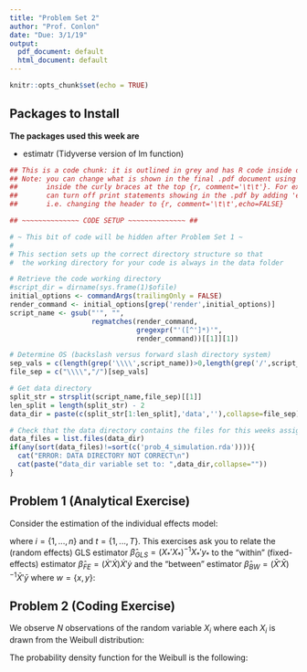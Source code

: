 ---
title: "Problem Set 2"
author: "Prof. Conlon"
date: "Due: 3/1/19"
output:
  pdf_document: default
  html_document: default
---

```{r setup, include=FALSE}
knitr::opts_chunk$set(echo = TRUE)
```


\newcommand{\E}[1]{\ensuremath{\mathbb{E}\big[#1\big]}}
\newcommand{\Emeasure}[2]{\ensuremath{\mathbb{E}_{#1}\big[#2\big]}}

## Packages to Install


**The packages used this week are**

* estimatr (Tidyverse version of lm function)

```{r,comment='\t\t',echo=FALSE}

## This is a code chunk: it is outlined in grey and has R code inside of it
## Note: you can change what is shown in the final .pdf document using arguments 
##       inside the curly braces at the top {r, comment='\t\t'}. For example, you 
##       can turn off print statements showing in the .pdf by adding 'echo=False' 
##       i.e. changing the header to {r, comment='\t\t',echo=FALSE}

## ~~~~~~~~~~~~~~ CODE SETUP ~~~~~~~~~~~~~~ ##

# ~ This bit of code will be hidden after Problem Set 1 ~
#
# This section sets up the correct directory structure so that
#  the working directory for your code is always in the data folder

# Retrieve the code working directory
#script_dir = dirname(sys.frame(1)$ofile)
initial_options <- commandArgs(trailingOnly = FALSE)
render_command <- initial_options[grep('render',initial_options)]
script_name <- gsub("'", "", 
                    regmatches(render_command, 
                               gregexpr("'([^']*)'",
                               render_command))[[1]][1])

# Determine OS (backslash versus forward slash directory system)
sep_vals = c(length(grep('\\\\',script_name))>0,length(grep('/',script_name))>0)
file_sep = c("\\\\","/")[sep_vals]

# Get data directory
split_str = strsplit(script_name,file_sep)[[1]]
len_split = length(split_str) - 2
data_dir = paste(c(split_str[1:len_split],'data',''),collapse=file_sep)

# Check that the data directory contains the files for this weeks assignment
data_files = list.files(data_dir)
if(any(sort(data_files)!=sort(c('prob_4_simulation.rda')))){
  cat("ERROR: DATA DIRECTORY NOT CORRECT\n")
  cat(paste("data_dir variable set to: ",data_dir,collapse=""))
}

```


## Problem 1 (Analytical Exercise)

Consider the estimation of the individual effects model:

\begin{align*}
	y_{it} = x_{it}'\beta + \alpha_{i} + \epsilon_{it} \mbox{,     } \E{\epsilon \vert x_{it},\alpha_{i}} = 0
\end{align*}
where $i=\{1,...,n\}$ and $t=\{1,...,T\}$.
\newline
This exercises ask you to relate the (random effects) GLS estimator $\hat{\beta}_{GLS}=(X_{*}'X_{*})^{-1}X_{*}'y_{*}$ to the "within" (fixed-effects) estimator $\hat{\beta}_{FE}=(\dot{X}'\dot{X})\dot{X}'\dot{y}$ and the "between" estimator $\hat{\beta}_{BW}=(\bar{X}'\bar{X})^{-1}\bar{X}'\bar{y}$ where $w=\{x,y\}$:
\begin{align*}
	\bar{w}_{i} &:= \frac{1}{T} \sum_{i=1}^{T} w_{i} \\
	\dot{w}_{i} &:= w_{it} - \bar{w}_{i} \\
	w_{it,*} &:= w_{it} - (1-\lambda)\bar{w}_{i} \\
	\lambda^{2} &= \frac{Var(\epsilon)}{T\,Var(\alpha_{i}) + Var(\epsilon_{it})}
\end{align*}

\begin{enumerate}
	\item Express the GLS estimator in terms of $\bar{X}$, $\dot{X}$, $\bar{y}$, $\dot{y}$, $\lambda$, and $T$.
	\item Show that there is a matrix R depending on $\bar{X}$, $\dot{X}$, $\lambda$ and $T$ such that the GLS estimator is a weighted average of the "within" and "between" estimators: 
	\begin{align*}
		\hat{\beta}_{GLS} = R \hat{\beta}_{FE} + (I-R)\hat{B}_{W}
	\end{align*}
	\item What happens to the relative weights on the "within" and "between" estimators as we increase the sample size, i.e. $T \to \infty$?
	\item Suppose that the random effects assumption $\E{\alpha_{i} \vert x_{i1,...,x_{iT}}} = 0$ does not hold. Characterize the bias of the estimators $\hat{\beta}_{FE}$, $\hat{\beta}_{W}$. (Note: An estimator $\hat{\beta}$ is unbiased if $\E{\hat{\beta}}=\beta$)
	\item Use your result from $(d)$ to give a formula for the bias of our random effects estimator $\hat{\beta}_{GLS}$. What happens to the bias as $T \to \infty$.
\end{enumerate}

## Problem 2 (Coding Exercise)

We observe $N$ observations of the random variable $X_{i}$ where each $X_{i}$ is drawn from the Weibull distribution:

\begin{align*}
	X_{i} \sim W(\gamma)
\end{align*}

The probability density function for the Weibull is the following:

\begin{align*}
	f(x;\gamma) = \gamma x^{\gamma - 1} \exp(-(x^{\gamma})) \;\; ; x \geq 0 , \gamma > 0
\end{align*}

\begin{enumerate}
	\item Assume our $N$ observations are independent and identically distributed, what is the log-likelihood function?
	\item Calculate the gradient (or first derivative) of your log-likelihood function.
	\item Using the first order condition, what is the MLE estimator for $\gamma$?
	\item Verify that the second order condition guarantees a unique global solution. 
	\item In R, I want you to write a function called mle\_weibull that takes two arguments $(X,\gamma)$, where $X$ is a vector of data and $\gamma$ is a scalar. The function returns the value of the log-likelihood function you derived in the last part.
	\item Optimiziation routines can either be given a first derivative (or gradient) or the optimization routines calculate numerical derivatives. We will be using the R function $optim$, which accepts the first derivative as an argument $gr$. 
	\begin{itemize}
		\item[a.] We first want you to run $optim$ without supplying a first derivative (leaving gr out of the function). Note, to run optim you will need to supply your data $X$ as an additional parameter at the end of the function. We have provided you with simulated data in the file 'prob\_4\_simulation.rda' located in the data folder. 
		\item[b.]  We now want you to create a new function called gradient, which takes the same two arguments as your likelihood function. Now calculate the MLE using optim with the gradient.
		\item[c.] Compare both the number of iterations until convergence and your estimated $\gamma$ values from both runs. 	
	\end{itemize}
\end{enumerate}



